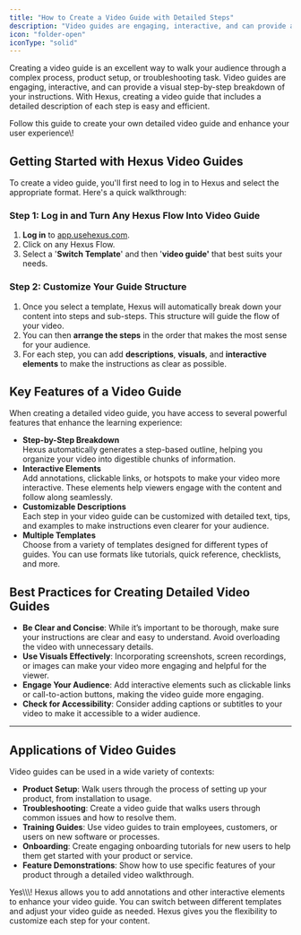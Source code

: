 ```yaml
---
title: "How to Create a Video Guide with Detailed Steps"
description: "Video guides are engaging, interactive, and can provide a visual step-by-step breakdown of your instructions."
icon: "folder-open"
iconType: "solid"
---
```


Creating a video guide is an excellent way to walk your audience through a complex process, product setup, or troubleshooting task. Video guides are engaging, interactive, and can provide a visual step-by-step breakdown of your instructions. With Hexus, creating a video guide that includes a detailed description of each step is easy and efficient.

Follow this guide to create your own detailed video guide and enhance your user experience\\\!

## **Getting Started with Hexus Video Guides**

To create a video guide, you'll first need to log in to Hexus and select the appropriate format. Here's a quick walkthrough:

### **Step 1: Log in and Turn Any Hexus Flow Into Video Guide**

1. **Log in** to [app.usehexus.com](http://app.usehexus.com).
2. Click on any Hexus Flow.
3. Select a '**Switch Template**' and then '**video guide'** that best suits your needs.

### **Step 2: Customize Your Guide Structure**

1. Once you select a template, Hexus will automatically break down your content into steps and sub-steps. This structure will guide the flow of your video.
2. You can then **arrange the steps** in the order that makes the most sense for your audience.
3. For each step, you can add **descriptions**, **visuals**, and **interactive elements** to make the instructions as clear as possible.

## **Key Features of a Video Guide**

When creating a detailed video guide, you have access to several powerful features that enhance the learning experience:

- **Step-by-Step Breakdown**\
  Hexus automatically generates a step-based outline, helping you organize your video into digestible chunks of information.
- **Interactive Elements**\
  Add annotations, clickable links, or hotspots to make your video more interactive. These elements help viewers engage with the content and follow along seamlessly.
- **Customizable Descriptions**\
  Each step in your video guide can be customized with detailed text, tips, and examples to make instructions even clearer for your audience.
- **Multiple Templates**\
  Choose from a variety of templates designed for different types of guides. You can use formats like tutorials, quick reference, checklists, and more.

## **Best Practices for Creating Detailed Video Guides**

- **Be Clear and Concise**: While it’s important to be thorough, make sure your instructions are clear and easy to understand. Avoid overloading the video with unnecessary details.
- **Use Visuals Effectively**: Incorporating screenshots, screen recordings, or images can make your video more engaging and helpful for the viewer.
- **Engage Your Audience**: Add interactive elements such as clickable links or call-to-action buttons, making the video guide more engaging.
- **Check for Accessibility**: Consider adding captions or subtitles to your video to make it accessible to a wider audience.

---

## **Applications of Video Guides**

Video guides can be used in a wide variety of contexts:

- **Product Setup**: Walk users through the process of setting up your product, from installation to usage.
- **Troubleshooting**: Create a video guide that walks users through common issues and how to resolve them.
- **Training Guides**: Use video guides to train employees, customers, or users on new software or processes.
- **Onboarding**: Create engaging onboarding tutorials for new users to help them get started with your product or service.
- **Feature Demonstrations**: Show how to use specific features of your product through a detailed video walkthrough.

<AccordionGroup>
  <Accordion title="Can I add interactive elements to my video guide?" icon="sparkles">
    Yes\\\! Hexus allows you to add annotations and other interactive elements to enhance your video guide.
  </Accordion>
  <Accordion title="Can I use multiple templates for a single video guide?" icon="sparkles">
    You can switch between different templates and adjust your video guide as needed. Hexus gives you the flexibility to customize each step for your content.
  </Accordion>
</AccordionGroup>